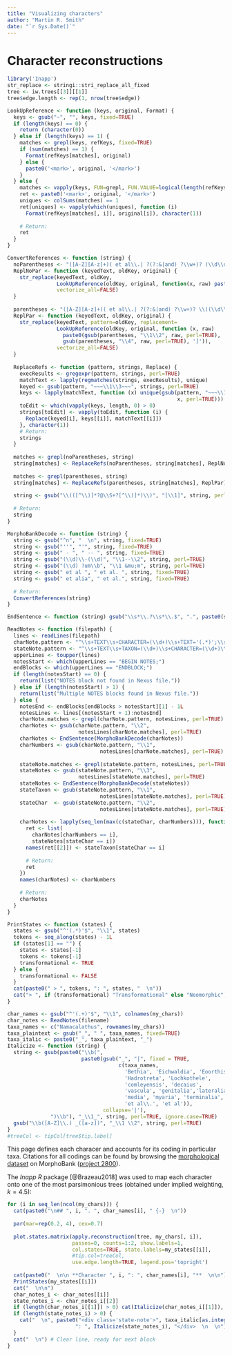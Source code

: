 ```yaml
---
title: "Visualizing characters"
author: "Martin R. Smith"
date: "`r Sys.Date()`"
---
```


# Character reconstructions {#reconstructions}

```R
library('Inapp')
str_replace <- stringi::stri_replace_all_fixed
tree <- iw.trees[[3]][[1]]
tree$edge.length <- rep(1, nrow(tree$edge))

LookUpReference <- function (keys, original, Format) {
  keys <- gsub("~", "", keys, fixed=TRUE)
  if (length(keys) == 0) {
    return (character(0))
  } else if (length(keys) == 1) {
    matches <- grepl(keys, refKeys, fixed=TRUE)
    if (sum(matches) == 1) {
      Format(refKeys[matches], original)
    } else {
      paste0('<mark>', original, '</mark>')
    }
  } else {
    matches <- vapply(keys, FUN=grepl, FUN.VALUE=logical(length(refKeys)), refKeys, fixed=TRUE)
    ret <- paste0('<mark>', original, '</mark>')
    uniques <- colSums(matches) == 1
    ret[uniques] <- vapply(which(uniques), function (i) 
      Format(refKeys[matches[, i]], original[i]), character(1))
    
    # Return:
    ret
  }
}

ConvertReferences <- function (string) {
  noParentheses <- "([A-Z][A-z]+)( et al\\.| ?(?:&|and) ?\\w+)? (\\d\\d\\d\\d\\w?)"
  ReplNoPar <- function (keyedText, oldKey, original) {
    str_replace(keyedText, oldKey,
                LookUpReference(oldKey, original, function(x, raw) paste0('@', x)),
                vectorize_all=FALSE)
  }
  
  parentheses <- "([A-Z][A-z]+)( et al\\.| ?(?:&|and) ?\\w+)? \\((\\d\\d\\d\\d\\w?)([^\\)]*)\\)"
  ReplPar <- function (keyedText, oldKey, original) {
    str_replace(keyedText, pattern=oldKey, replacement=
                LookUpReference(oldKey, original, function (x, raw)
                  paste0(gsub(parentheses, "\\1\\2", raw, perl=TRUE), ' [-@', x,
                  gsub(parentheses, "\\4", raw, perl=TRUE), ']')),
                vectorize_all=FALSE)
  }
  
  ReplaceRefs <- function (pattern, strings, Replace) {
    execResults <- gregexpr(pattern, strings, perl=TRUE)
    matchText <- lapply(regmatches(strings, execResults), unique)
    keyed <- gsub(pattern, "~~~\\1\\3~~~", strings, perl=TRUE)
    keys <- lapply(matchText, function (x) unique(gsub(pattern, "~~~\\1\\3~~~",
                                                       x, perl=TRUE)))
    toEdit <- which(vapply(keys, length, 0) > 0)
    strings[toEdit] <- vapply(toEdit, function (i) {
      Replace(keyed[i], keys[[i]], matchText[[i]])
    }, character(1))
    # Return:
    strings
  }
  
  matches <- grepl(noParentheses, string)
  string[matches] <- ReplaceRefs(noParentheses, string[matches], ReplNoPar)
  
  matches <- grepl(parentheses, string)
  string[matches] <- ReplaceRefs(parentheses, string[matches], ReplPar)
  
  string <- gsub("\\(([^\\)]*?@\\S+?[^\\)]*)\\)", "[\\1]", string, perl=TRUE)
  
  # Return:
  string
}

MorphoBankDecode <- function (string) {
  string <- gsub("^n", "  \n", string, fixed=TRUE)
  string <- gsub("''", "'", string, fixed=TRUE)
  string <- gsub(" - ", " -- ", string, fixed=TRUE)
  string <- gsub("(\\d)\\-(\\d)", "\\1--\\2", string, perl=TRUE)
  string <- gsub("(\\d) ?um\\b", "\\1 &mu;m", string, perl=TRUE)
  string <- gsub(" et al ", " et al. ", string, fixed=TRUE)
  string <- gsub(" et alia", " et al.", string, fixed=TRUE)
  
  # Return:
  ConvertReferences(string)
}

EndSentence <- function (string) gsub("\\s*\\.?\\s*\\.$", ".", paste0(string, '.'), perl=TRUE)

ReadNotes <- function (filepath) {
  lines <- readLines(filepath)
  charNote.pattern <- "^\\s+TEXT\\s+CHARACTER=(\\d+)\\s+TEXT='(.*)';\\s*$"
  stateNote.pattern <- "^\\s+TEXT\\s+TAXON=(\\d+)\\s+CHARACTER=(\\d+)\\s+TEXT='(.*)';\\s*$"
  upperLines <- toupper(lines)
  notesStart <- which(upperLines == "BEGIN NOTES;")
  endBlocks <- which(upperLines == "ENDBLOCK;")
  if (length(notesStart) == 0) {
    return(list("NOTES block not found in Nexus file."))
  } else if (length(notesStart) > 1) {
    return(list("Multiple NOTES blocks found in Nexus file."))
  } else {
    notesEnd <- endBlocks[endBlocks > notesStart][1] - 1L
    notesLines <- lines[(notesStart + 1):notesEnd]
    charNote.matches <- grepl(charNote.pattern, notesLines, perl=TRUE)
    charNotes <- gsub(charNote.pattern, "\\2",
                       notesLines[charNote.matches], perl=TRUE)
    charNotes <- EndSentence(MorphoBankDecode(charNotes))
    charNumbers <- gsub(charNote.pattern, "\\1",
                              notesLines[charNote.matches], perl=TRUE)
    
    stateNote.matches <- grepl(stateNote.pattern, notesLines, perl=TRUE)
    stateNotes <- gsub(stateNote.pattern, "\\3",
                       notesLines[stateNote.matches], perl=TRUE)
    stateNotes <- EndSentence(MorphoBankDecode(stateNotes))
    stateTaxon <- gsub(stateNote.pattern, "\\1",
                              notesLines[stateNote.matches], perl=TRUE)
    stateChar  <- gsub(stateNote.pattern, "\\2",
                              notesLines[stateNote.matches], perl=TRUE)
    
    charNotes <- lapply(seq_len(max(c(stateChar, charNumbers))), function (i) {
      ret <- list(
        charNotes[charNumbers == i],
        stateNotes[stateChar == i])
      names(ret[[2]]) <- stateTaxon[stateChar == i]
      
      # Return:
      ret
    })
    names(charNotes) <- charNumbers
    
    # Return:
    charNotes
  }
}

PrintStates <- function (states) {
  states <- gsub("^'(.*)'$", "\\1", states)
  tokens <- seq_along(states) - 1L
  if (states[1] == "") {
    states <- states[-1]
    tokens <- tokens[-1]
    transformational <- TRUE
  } else {
    transformational <- FALSE
  }
  cat(paste0(" > ", tokens, ": ", states, "  \n"))
  cat("> ", if (transformational) "Transformational" else "Neomorphic", " character.  \n>\n")
}

char_names <- gsub("^'(.+)'$", "\\1", colnames(my_chars))
char_notes <- ReadNotes(filename)
taxa_names <- c("Namacalathus", rownames(my_chars))
taxa_plaintext <- gsub("_", " ", taxa_names, fixed=TRUE)
taxa_italic <- paste0("_", taxa_plaintext, "_")
Italicize <- function (string) {
  string <- gsub(paste0("\\b(", 
                        paste0(gsub("_", "|", fixed = TRUE,
                                    c(taxa_names,
                                      'Bethia', 'Eichwaldia', 'Eoorthis',
                                      'Hadrotreta', 'Lochkothele',
                                      'comleyensis', 'decaius',
                                      'vascula', 'genitalia','lateralia',
                                      'media', 'myaria', 'terminalia',
                                      'et al\\.', 'et al')),
                               collapse='|'),
              ")\\b"), "_\\1_", string, perl=TRUE, ignore.case=TRUE)
  gsub("\\b([A-Z]\\.) _([a-z])", "_\\1 \\2", string, perl=TRUE)
}
#treeCol <- tipCol[tree$tip.label]
```

This page defines each characer and accounts for its coding in particular taxa.  Citations for all codings can be found by browsing the [morphological dataset](#dataset) on MorphoBank ([project 2800](https://morphobank.org/permalink/?P2800)).

The _Inapp_ _R_ package [@Brazeau2018] was used to map each character onto one of the most parsimonious trees (obtained under implied weighting, $k = 4.5$):


```R
for (i in seq_len(ncol(my_chars))) {
  cat(paste0("\n## ", i, ". ", char_names[i], " {-}  \n"))
  
  par(mar=rep(0.2, 4), cex=0.7)
  
  plot.states.matrix(apply.reconstruction(tree, my_chars[, i]),
                     passes=0, counts=1:2, show.labels=1,
                     col.states=TRUE, state.labels=my_states[[i]],
                     #tip.col=treeCol, 
                     use.edge.length=TRUE, legend.pos='topright')
  
  cat(paste0("  \n\n **Character ", i, ": ", char_names[i], "**  \n\n"))
  PrintStates(my_states[[i]])
  cat("  \n\n")
  char_notes_i <- char_notes[[i]]
  state_notes_i <- char_notes_i[[2]]
  if (length(char_notes_i[[1]]) > 0) cat(Italicize(char_notes_i[[1]]), "  \n")
  if (length(state_notes_i) > 0) {
    cat("  \n", paste0("<div class='state-note'>", taxa_italic[as.integer(names(state_notes_i))],
                      ": ", Italicize(state_notes_i), "</div>  \n  \n"))
  }
  cat("  \n") # Clear line, ready for next block
}
```
